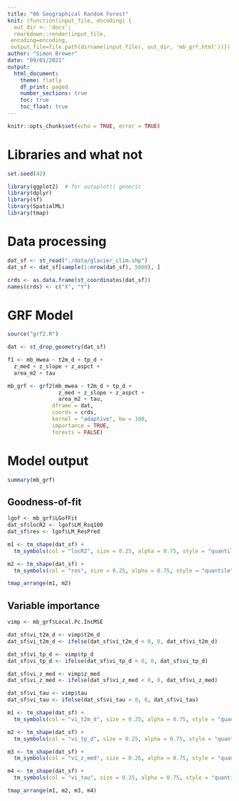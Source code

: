 ```yaml
---
title: "06 Geographical Random Forest"
knit: (function(input_file, encoding) {
  out_dir <- 'docs';
  rmarkdown::render(input_file,
 encoding=encoding,
 output_file=file.path(dirname(input_file), out_dir, 'mb_grf.html'))})
author: "Simon Brewer"
date: "09/01/2021"
output:
  html_document:
    theme: flatly
    df_print: paged
    number_sections: true
    toc: true
    toc_float: true
---
```


```r
knitr::opts_chunk$set(echo = TRUE, error = TRUE)
```

# Libraries and what not

```r
set.seed(42)

library(ggplot2)  # for autoplot() generic
library(dplyr)
library(sf)
library(SpatialML)
library(tmap)
```

# Data processing

```r
dat_sf <- st_read("./data/glacier_clim.shp")
dat_sf <- dat_sf[sample(1:nrow(dat_sf), 5000), ]

crds <- as.data.frame(st_coordinates(dat_sf))
names(crds) <- c("X", "Y")
```

# GRF Model

```r
source("grf2.R")

dat <- st_drop_geometry(dat_sf)

f1 <- mb_mwea ~ t2m_d + tp_d + 
  z_med + z_slope + z_aspct + 
  area_m2 + tau

mb_grf <- grf2(mb_mwea ~ t2m_d + tp_d + 
                z_med + z_slope + z_aspct + 
                area_m2 + tau,
              dframe = dat,
              coords = crds, 
              kernel = "adaptive", bw = 100,
              importance = TRUE,
              forests = FALSE)
```

# Model output

```r
summary(mb_grf)
```

## Goodness-of-fit

```r
lgof <- mb_grf$LGofFit
dat_sf$locR2 <- lgof$LM_Rsq100
dat_sf$res <- lgof$LM_ResPred

m1 <- tm_shape(dat_sf) +
  tm_symbols(col = "locR2", size = 0.25, alpha = 0.75, style = "quantile")

m2 <- tm_shape(dat_sf) +
  tm_symbols(col = "res", size = 0.25, alpha = 0.75, style = "quantile")

tmap_arrange(m1, m2)
```

## Variable importance

```r
vimp <- mb_grf$Local.Pc.IncMSE
```

```r
dat_sf$vi_t2m_d <- vimp$t2m_d
dat_sf$vi_t2m_d <- ifelse(dat_sf$vi_t2m_d < 0, 0, dat_sf$vi_t2m_d)
```

```r
dat_sf$vi_tp_d <- vimp$tp_d
dat_sf$vi_tp_d <- ifelse(dat_sf$vi_tp_d < 0, 0, dat_sf$vi_tp_d)
```

```r
dat_sf$vi_z_med <- vimp$z_med
dat_sf$vi_z_med <- ifelse(dat_sf$vi_z_med < 0, 0, dat_sf$vi_z_med)
```

```r
dat_sf$vi_tau <- vimp$tau
dat_sf$vi_tau <- ifelse(dat_sf$vi_tau < 0, 0, dat_sf$vi_tau)
```

```r
m1 <- tm_shape(dat_sf) +
  tm_symbols(col = "vi_t2m_d", size = 0.25, alpha = 0.75, style = "quantile")

m2 <- tm_shape(dat_sf) +
  tm_symbols(col = "vi_tp_d", size = 0.25, alpha = 0.75, style = "quantile")

m3 <- tm_shape(dat_sf) +
  tm_symbols(col = "vi_z_med", size = 0.25, alpha = 0.75, style = "quantile")

m4 <- tm_shape(dat_sf) +
  tm_symbols(col = "vi_tau", size = 0.25, alpha = 0.75, style = "quantile")

tmap_arrange(m1, m2, m3, m4)
```

